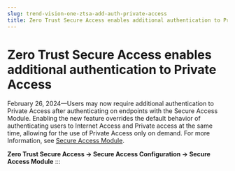 ```yaml
---
slug: trend-vision-one-ztsa-add-auth-private-access
title: Zero Trust Secure Access enables additional authentication to Private Access
---
```

# Zero Trust Secure Access enables additional authentication to Private Access

February 26, 2024—Users may now require additional authentication to Private Access after authenticating on endpoints with the Secure Access Module. Enabling the new feature overrides the default behavior of authenticating users to Internet Access and Private access at the same time, allowing for the use of Private Access only on demand. For more Information, see [Secure Access Module](secure-access-module.mdx).

**Zero Trust Secure Access → Secure Access Configuration → Secure Access Module**
:::
